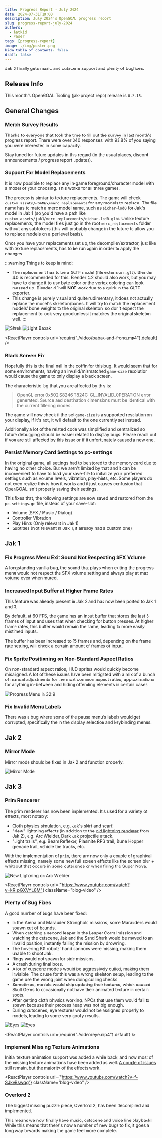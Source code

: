 ```yaml
---
title: Progress Report - July 2024
date: 2024-07-31T10:00
description: July 2024's OpenGOAL progress report
slug: progress-report-july-2024
authors:
  - hatkid
  - vaser
tags: [progress-report]
image: ./img/poster.png
hide_table_of_contents: false
draft: false
---
```


<head>
  <meta name="twitter:card" content="summary_large_image" />
</head>

Jak 3 finally gets music and cutscene support and plenty of bugfixes.

<!--truncate-->

## Release Info

This month's OpenGOAL Tooling (jak-project repo) release is `0.2.15`.

<div className="row markdownMarginBottom">
  <div className="col col--12">
    <LauncherDownloadLink />
  </div>
</div>

## General Changes

### Merch Survey Results

Thanks to everyone that took the time to fill out the survey in last month's progress report.  There were over 340 responses, with 93.8% of you saying you were interested in some capacity.

Stay tuned for future updates in this regard (in the usual places, discord announcements / progress report updates).

### Support For Model Replacements <PRLink href="https://github.com/open-goal/jak-project/pull/3597"/>

It is now possible to replace any in-game foreground/character model with a model of your choosing. This works for all three games.

The process is similar to texture replacements. The game will check `custom_assets/<GAME>/merc_replacements` for any models to replace. The file name has to match a merc model name, such as `eichar-lod0` for Jak's model in Jak 1 (so you'd have a path like `custom_assets/jak1/merc_replacements/eichar-lod0.glb`). Unlike texture replacements, the model files just go in the root `merc_replacements` folder without any subfolders (this will probably change in the future to allow you to replace models on a per level basis).

Once you have your replacements set up, the decompiler/extractor, just like with texture replacements, has to be run again in order to apply the changes.

:::warning
Things to keep in mind:

- The replacement has to be a GLTF model (file extension `.glb`). Blender 4.0 is recommended for this. Blender 4.2 should also work, but you may have to change it to use byte color or the vertex coloring can look messed up. Blender 4.1 will **NOT** work due to a quirk in the GLTF exporter.
- This change is purely visual and quite rudimentary, it does not actually replace the model's skeleton/bones. It will try to match the replacement models' bone weights to the original skeleton, so don't expect the replacement to look very good unless it matches the original skeleton well.
:::

![Shrek](img/shrexter.png)
![Light Babak](img/babak-drip.png)

<ReactPlayer controls url={require("./video/babak-and-frong.mp4").default} />

### Black Screen Fix <PRLink href="https://github.com/open-goal/jak-project/pull/3601"/>

Hopefully this is the final nail in the coffin for this bug. It would seem that for some environments, having an invalid/mismatched `game-size` resolution would cause the game to only display a black screen.

The characteristic log that you are affected by this is:
> OpenGL error 0x502 S8246 T824C: GL_INVALID_OPERATION error generated. Source and destination dimensions must be identical with the current filtering modes.

The game will now check if the set `game-size` is a supported resolution on your display, if it's not, it will default to the one currently set instead.

Additionally a lot of the related code was simplified and centralized so future debugging should be easier related to display bugs.  Please reach out if you are still affected by this issue or if it unfortunately caused a new one.

### Persist Memory Card Settings to pc-settings <PRLink href="https://github.com/open-goal/jak-project/pull/3612"/>

In the original game, all settings had to be stored to the memory card due to having no other choice.  But we aren't limited by that and it can be inconvenient to have to load your save-file to initialize your preferred settings such as volume levels, vibration, play-hints, etc.  Some players do not even realize this is how it works and it just causes confusion that OpenGOAL isn't properly saving their settings.

This fixes that, the following settings are now saved and restored from the `pc-settings.gc` file, instead of your save-slot:
- Volume (SFX / Music / Dialog)
- Controller Vibration
- Play Hints (Only relevant in Jak 1)
- Subtitles (Not relevant in Jak 1, it already had a custom one)

## Jak 1

### Fix Progress Menu Exit Sound Not Respecting SFX Volume <PRLink href="https://github.com/open-goal/jak-project/pull/3574"/>

A longstanding vanilla bug, the sound that plays when exiting the progress menu would not respect the SFX volume setting and always play at max volume even when muted.

### Increased Input Buffer at Higher Frame Rates <PRLink href="https://github.com/open-goal/jak-project/pull/3578"/>

This feature was already present in Jak 2 and has now been ported to Jak 1 and 3.

By default, at 60 FPS, the game has an input buffer that stores the last 3 frames of input and uses that when checking for button presses. At higher frame rates, this buffer would remain the same, leading to more easily mistimed inputs.

The buffer has been increased to 15 frames and, depending on the frame rate setting, will check a certain amount of frames of input.

### Fix Sprite Positioning on Non-Standard Aspect Ratios <PRLink href="https://github.com/open-goal/jak-project/pull/3596"/>

On non-standard aspect ratios, HUD sprites would quickly become misaligned. A lot of these issues have been mitigated with a mix of a bunch of manual adjustments for the most common aspect ratios, approximations for anything in-between and hiding offending elements in certain cases.

![Progress Menu in 32:9](img/progress-32-9.png)

### Fix Invalid Menu Labels <PRLink href="https://github.com/open-goal/jak-project/pull/3613"/>

There was a bug where some of the pause menu's labels would get corrupted, specifically the in the display selection and keybinding menus.

## Jak 2

### Mirror Mode <PRLink href="https://github.com/open-goal/jak-project/pull/3616"/>

Mirror mode should be fixed in Jak 2 and function properly.

![Mirror Mode](img/mirror.png)

## Jak 3

### Prim Renderer <PRLink href="https://github.com/open-goal/jak-project/pull/3607"/> <PRLink href="https://github.com/open-goal/jak-project/pull/3609"/>

The prim renderer has now been implemented. It's used for a variety of effects, most notably:

- Cloth physics simulation, e.g. Jak's skirt and scarf.
- "New" lightning effects (in addition to the [old lightning renderer](https://www.youtube.com/watch?v=-Sawjr8fJQ0) from Jak 2), e.g. Arc Wielder, Dark Jak projectile attack.
- "Light trails", e.g. Beam Reflexor, Plasmite RPG trail, Dune Hopper grenade trail, vehicle tire tracks, etc.

With the implementation of `prim`, there are now only a couple of graphical effects missing, namely some new full screen effects like the screen blur + whiteout that occurs in some cutscenes or when firing the Super Nova.

![New Lightning on Arc Wielder](img/poster.png)

<ReactPlayer
  controls
  url={"https://www.youtube.com/watch?v=kR_pGXVYL8M"}
  className="blog-video"
/>

### Plenty of Bug Fixes <PRLink href="https://github.com/open-goal/jak-project/pull/3581"/> <PRLink href="https://github.com/open-goal/jak-project/pull/3584"/> <PRLink href="https://github.com/open-goal/jak-project/pull/3593"/> <PRLink href="https://github.com/open-goal/jak-project/pull/3603"/> <PRLink href="https://github.com/open-goal/jak-project/pull/3606"/>

A good number of bugs have been fixed:

- In the Arena and Marauder Stronghold missions, some Marauders would spawn out of bounds.
- When catching a second leaper in the Leaper Corral mission and watching the cutscene, Jak and the Sand Shark would be moved to an invalid position, instantly failing the mission by drowning.
- The hovering KG robots' hand cannons were missing, making them unable to shoot Jak.
- Rings would not spawn for side missions.
- A crash during final boss.
- A lot of cutscene models would be aggressively culled, making them invisible. The cause for this was a wrong skeleton setup, leading to the game use the wrong joint when doing culling checks.
- Sometimes, models would skip updating their textures, which caused Skull Gems to occasionally not have their animated texture in certain spots.
- After getting cloth physics working, NPCs that use them would fail to spawn because their process heap was not big enough.
- During cutscenes, eye textures would not be assigned properly to models, leading to some very goofy results.

![Eyes](img/eye.png)
![Eyes](img/eye1.png)

<ReactPlayer controls url={require("./video/eye.mp4").default} />

### Implement Missing Texture Animations <PRLink href="https://github.com/open-goal/jak-project/pull/3577"/> <PRLink href="https://github.com/open-goal/jak-project/pull/3586"/> <PRLink href="https://github.com/open-goal/jak-project/pull/3587"/> <PRLink href="https://github.com/open-goal/jak-project/pull/3586"/> <PRLink href="https://github.com/open-goal/jak-project/pull/3611"/>

Initial texture animation support was added a while back, and now most of the missing texture animations have been added as well. [A couple of issues still remain](https://github.com/open-goal/jak-project/issues/3582), but the majority of the effects work.

<ReactPlayer
  controls
  url={"https://www.youtube.com/watch?v=f-SJkvBswqg"}
  className="blog-video"
/>

### Overlord 2 <PRLink href="https://github.com/open-goal/jak-project/pull/3567"/>

The biggest missing puzzle piece, Overlord 2, has been decompiled and implemented.

This means we now finally have music, cutscene and voice line playback! While this means that there's now a number of new bugs to fix, it goes a long way towards making the game feel more complete.
